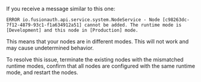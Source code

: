 If you receive a message similar to this one:

```
ERROR io.fusionauth.api.service.system.NodeService - Node [c98263dc-7f12-4879-93c1-f1a634912a51] cannot be added. The runtime mode is [Development] and this node in [Production] mode.
```

This means that your nodes are in different modes. This will not work and may cause undetermined behavior.

To resolve this issue, terminate the existing nodes with the mismatched runtime modes, confirm that all nodes are configured with the same runtime mode, and restart the nodes.
